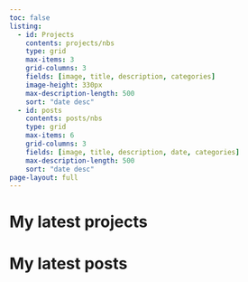```yaml
---
toc: false
listing:
  - id: Projects
    contents: projects/nbs
    type: grid
    max-items: 3
    grid-columns: 3
    fields: [image, title, description, categories]
    image-height: 330px
    max-description-length: 500
    sort: "date desc"
  - id: posts
    contents: posts/nbs
    type: grid
    max-items: 6
    grid-columns: 3
    fields: [image, title, description, date, categories]
    max-description-length: 500
    sort: "date desc"  
page-layout: full
---
```


# My latest projects

:::{#Projects}
:::

# My latest posts

:::{#posts}
:::
